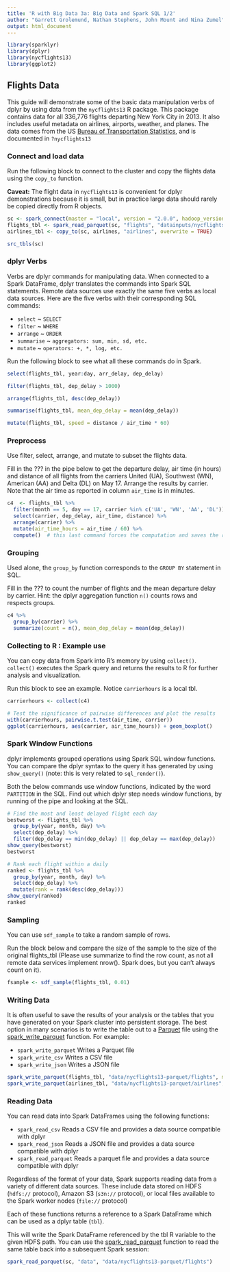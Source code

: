 ```yaml
---
title: 'R with Big Data 3a: Big Data and Spark SQL 1/2'
author: "Garrett Grolemund, Nathan Stephens, John Mount and Nina Zumel"
output: html_document
---
```


```r
library(sparklyr)
library(dplyr)
library(nycflights13)
library(ggplot2)
```


## Flights Data

This guide will demonstrate some of the basic data manipulation verbs of dplyr by using data from the `nycflights13` R package. This package contains data for all 336,776 flights departing New York City in 2013. It also includes useful metadata on airlines, airports, weather, and planes. The data comes from the US [Bureau of Transportation Statistics](http://www.transtats.bts.gov/DatabaseInfo.asp?DB_ID=120&Link=0), and is documented in `?nycflights13`

### Connect and load data

Run the following block to connect to the cluster and copy the flights data using the `copy_to` function.

**Caveat:** The flight data in `nycflights13` is convenient for dplyr demonstrations because it is small, but in practice large data should rarely be copied directly from R objects. 

```r

sc <- spark_connect(master = "local", version = "2.0.0", hadoop_version="2.7")
flights_tbl <- spark_read_parquet(sc, "flights", "datainputs/nycflights13-parquet/flights")
airlines_tbl <- copy_to(sc, airlines, "airlines", overwrite = TRUE)

src_tbls(sc)
```

### dplyr Verbs

Verbs are dplyr commands for manipulating data. When connected to a Spark DataFrame, dplyr translates the commands into Spark SQL statements. Remote data sources use exactly the same five verbs as local data sources. Here are the five verbs with their corresponding SQL commands:

* `select` ~ `SELECT`
* `filter` ~ `WHERE`
* `arrange` ~ `ORDER`
* `summarise` ~ `aggregators: sum, min, sd, etc.`
* `mutate` ~ `operators: +, *, log, etc.`

Run the following block to see what all these commands do in Spark.

```r
select(flights_tbl, year:day, arr_delay, dep_delay)

filter(flights_tbl, dep_delay > 1000)

arrange(flights_tbl, desc(dep_delay))

summarise(flights_tbl, mean_dep_delay = mean(dep_delay))

mutate(flights_tbl, speed = distance / air_time * 60)
```

### Preprocess

Use filter, select, arrange, and mutate to subset the flights data. 

Fill in the ??? in the pipe below to get the departure delay, air time (in hours) and distance of all flights from the carriers United (UA), Southwest (WN), American (AA) and Delta (DL) on May 17. Arrange the results by carrier. Note that the air time as reported in column `air_time` is in minutes.

```r
c4  <- flights_tbl %>%
  filter(month == 5, day == 17, carrier %in% c('UA', 'WN', 'AA', 'DL')) %>%
  select(carrier, dep_delay, air_time, distance) %>%
  arrange(carrier) %>%
  mutate(air_time_hours = air_time / 60) %>%
  compute()  # this last command forces the computation and saves the result in the remote store

```

### Grouping

Used alone, the `group_by` function corresponds to the `GROUP BY` statement in SQL.

Fill in the ??? to count the number of flights and the mean departure delay by carrier.
Hint: the dplyr aggregation function `n()` counts rows and respects groups.

```r
c4 %>%
  group_by(carrier) %>%
  summarize(count = n(), mean_dep_delay = mean(dep_delay)) 
```

### Collecting to R : Example use

You can copy data from Spark into R's memory by using `collect()`. `collect()` executes the Spark query and returns the results to R for further analysis and visualization.

Run this block to see an example. Notice `carrierhours` is a local tbl.

```r
carrierhours <- collect(c4)

# Test the significance of pairwise differences and plot the results
with(carrierhours, pairwise.t.test(air_time, carrier))
ggplot(carrierhours, aes(carrier, air_time_hours)) + geom_boxplot()
```


### Spark Window Functions

dplyr implements grouped operations using Spark SQL window functions. You can compare the dplyr syntax to the query it has generated by using `show_query()` (note: this is very related to `sql_render()`).

Both the below commands use window functions, indicated by the word `PARTITION` in the SQL.
Find out which dplyr step needs window functions, by running of the pipe and looking at the SQL.

```r
# Find the most and least delayed flight each day
bestworst <- flights_tbl %>%
  group_by(year, month, day) %>%
  select(dep_delay) %>% 
  filter(dep_delay == min(dep_delay) || dep_delay == max(dep_delay))
show_query(bestworst)
bestworst
```

```r
# Rank each flight within a daily
ranked <- flights_tbl %>%
  group_by(year, month, day) %>%
  select(dep_delay) %>% 
  mutate(rank = rank(desc(dep_delay)))
show_query(ranked)
ranked
```

### Sampling

You can use `sdf_sample` to take a random sample of rows.

Run the block below and compare the size of the sample to the size of
the original flights_tbl (Please use summarize to find the row count, as not all
remote data services implement nrow(). Spark does, but you can't always count on it).

```r
fsample <- sdf_sample(flights_tbl, 0.01)
```

### Writing Data

It is often useful to save the results of your analysis or the tables that you have generated on your Spark cluster into persistent storage. The best option in many scenarios is to write the table out to a [Parquet](https://parquet.apache.org/) file using the [spark_write_parquet](reference/sparklyr/spark_write_parquet.html) function. For example:

* `spark_write_parquet` Writes a Parquet file
* `spark_write_csv` Writes a CSV file
* `spark_write_json` Writes a JSON file

```r
spark_write_parquet(flights_tbl, "data/nycflights13-parquet/flights", mode = "overwrite")
spark_write_parquet(airlines_tbl, "data/nycflights13-parquet/airlines", mode = "overwrite")
```

### Reading Data

You can read data into Spark DataFrames using the following functions: 

* `spark_read_csv` Reads a CSV file and provides a data source compatible with dplyr
* `spark_read_json` Reads a JSON file and provides a data source compatible with dplyr
* `spark_read_parquet` Reads a parquet file and provides a data source compatible with dplyr

Regardless of the format of your data, Spark supports reading data from a variety of different data sources. These include data stored on HDFS (`hdfs://` protocol), Amazon S3 (`s3n://` protocol), or local files available to the Spark worker nodes (`file://` protocol) 

Each of these functions returns a reference to a Spark DataFrame which can be used as a dplyr table (`tbl`).

This will write the Spark DataFrame referenced by the tbl R variable to the given HDFS path. You can use the [spark_read_parquet](reference/sparklyr/spark_read_parquet.html) function to read the same table back into a subsequent Spark session:

```r
spark_read_parquet(sc, "data", "data/nycflights13-parquet/flights")
```

